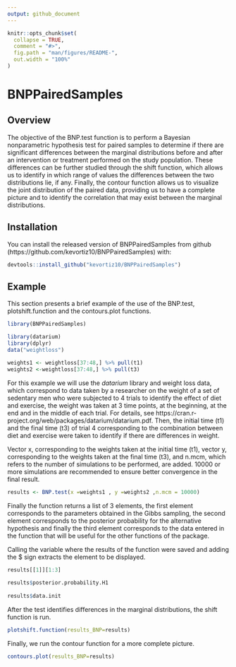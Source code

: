 ```yaml
---
output: github_document
---
```


<!-- README.md is generated from README.Rmd. Please edit that file -->

```r
knitr::opts_chunk$set(
  collapse = TRUE,
  comment = "#>",
  fig.path = "man/figures/README-",
  out.width = "100%"
)
```

# BNPPairedSamples

<!-- badges: start -->
<!-- badges: end -->

## Overview

The objective of the BNP.test function is to perform a Bayesian nonparametric hypothesis test for paired samples to determine if there are significant differences between the marginal distributions before and after an intervention or treatment performed on the study population. These differences can be further studied through the shift function, which allows us to identify in which range of values the differences between the two distributions lie, if any. Finally, the contour function allows us to visualize the joint distribution of the paired data, providing us to have a complete picture and to identify the correlation that may exist between the marginal distributions.


## Installation

You can install the released version of BNPPairedSamples from github (https://github.com/kevortiz10/BNPPairedSamples) with:

``` r
devtools::install_github("kevortiz10/BNPPairedSamples")
```

## Example

This section presents a brief example of the use of the BNP.test,  plotshift.function and the contours.plot functions.


```r
library(BNPPairedSamples)

library(datarium)
library(dplyr)
data("weightloss")

weights1 <- weightloss[37:48,] %>% pull(t1)
weights2 <-weightloss[37:48,] %>% pull(t3)


```

For this example we will use the $datarium$ library and weight loss data, which correspond to data taken by a researcher on the weight of a set of sedentary men who were subjected to 4 trials to identify the effect of diet and exercise, the weight was taken at 3 time points, at the beginning, at the end and in the middle of each trial. For details, see https://cran.r-project.org/web/packages/datarium/datarium.pdf. Then, the initial time (t1) and the final time (t3) of trial 4 corresponding to the combination between diet and exercise were taken to identify if there are differences in weight.

Vector x, corresponding to the weights taken at the initial time (t1), vector y, corresponding to the weights taken at the final time (t3), and n.mcm, which refers to the number of simulations to be performed, are added. 10000 or more simulations are recommended to ensure better convergence in the final result.

```r
results <- BNP.test(x =weights1 , y =weights2 ,n.mcm = 10000)
```


Finally the function returns a list of 3 elements, the first element corresponds to the parameters obtained in the Gibbs sampling, the second element corresponds to the posterior probability for the alternative hypothesis and finally the third element corresponds to the data entered in the function that will be useful for the other functions of the package.

Calling the variable where the results of the function were saved and adding the $ sign extracts the element to be displayed.

```r
results[[1]][1:3]
  
results$posterior.probability.H1
  
results$data.init
```


After the test identifies differences in the marginal distributions, the shift function is run.


```r
plotshift.function(results_BNP=results)
```


Finally, we run the contour function for a more complete picture.

```r
contours.plot(results_BNP=results)
```
